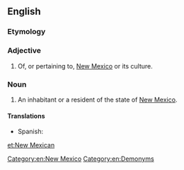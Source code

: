 ==English==

===Etymology===
{{suffix|New Mexico|an}}

===Adjective===
{{en-adj|-}}

# Of, or pertaining to, [[New Mexico]] or its culture.

===Noun===
{{en-noun|head=[[New]] [[Mexican]]}}

# An inhabitant or a resident of the state of [[New Mexico]].

====Translations====
{{trans-top|an inhabitant or a resident of the state of New Mexico}}
{{trans-mid}}
* Spanish: {{t|es|nuevo mexicano|m}}
{{trans-bottom}}

[[Category:en:New Mexico]]
[[Category:en:Demonyms]]

[[et:New Mexican]]